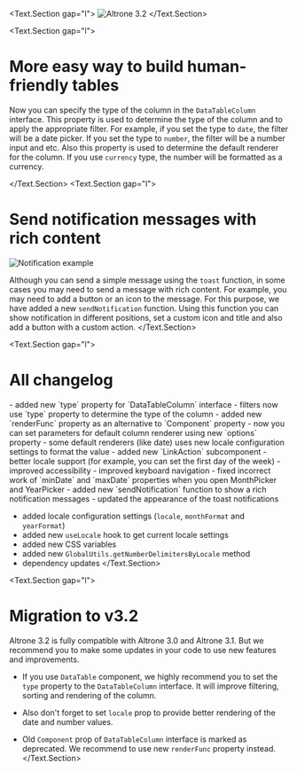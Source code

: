 
<Text.Section gap="l">
  <Image src={Picture32} alt="Altrone 3.2" width={1920} height={972} className={s.ArticleImage} />
</Text.Section>

<Text.Section gap="l">
  # More easy way to build human-friendly tables

  Now you can specify the type of the column in the `DataTableColumn` interface. This property is used to determine the type of the column and to apply the appropriate filter.
  For example, if you set the type to `date`, the filter will be a date picker. If you set the type to `number`, the filter will be a number input and etc.
  Also this property is used to determine the default renderer for the column. If you use `currency` type, the number will be formatted as a currency.

</Text.Section>
<Text.Section gap="l">
  # Send notification messages with rich content

  <div className={s.GifContainer}>
    <Image src={GifNotification} alt="Notification example" width={400} height={245} className={s.Gif} />
  </div>

  Although you can send a simple message using the `toast` function, in some cases you may need to send a message with rich content.
  For example, you may need to add a button or an icon to the message. For this purpose, we have added a new `sendNotification` function.
  Using this function you can show notification in different positions, set a custom icon and title and also add a button with a custom action.
</Text.Section>

<Text.Section gap="l">
  # All changelog

  <ComponentParagraph component="dataTable">
    <Text.Section gap="l">
      - added new `type` property for `DataTableColumn` interface
      - filters now use `type` property to determine the type of the column
      - added new `renderFunc` property as an alternative to `Component` property
      - now you can set parameters for default column renderer using new `options` property
      - some default renderers (like date) uses new locale configuration settings to format the value
    </Text.Section>
  </ComponentParagraph>

  <ComponentParagraph component="navigationList">
    <Text.Section gap="l">
      - added new `LinkAction` subcomponent
    </Text.Section>
  </ComponentParagraph>

  <ComponentParagraph component="datePicker">
    <Text.Section gap="l">
      - better locale support (for example, you can set the first day of the week)
      - improved accessibility
      - improved keyboard navigation
      - fixed incorrect work of `minDate` and `maxDate` properties when you open MonthPicker and YearPicker
    </Text.Section>
  </ComponentParagraph>

  <ComponentParagraph component="toasts">
    <Text.Section gap="l">
      - added new `sendNotification` function to show a rich notification messages
      - updated the appearance of the toast notifications
    </Text.Section>
  </ComponentParagraph>

  - added locale configuration settings (`locale`, `monthFormat` and `yearFormat`)
  - added new `useLocale` hook to get current locale settings
  - added new CSS variables
  - added new `GlobalUtils.getNumberDelimitersByLocale` method
  - dependency updates
</Text.Section>

<Text.Section gap="l">
  # Migration to v3.2

  Altrone 3.2 is fully compatible with Altrone 3.0 and Altrone 3.1. But we recommend you to make some updates in your code
  to use new features and improvements.

  - If you use `DataTable` component, we highly recommend you to set the `type` property to the `DataTableColumn` interface.
  It will improve filtering, sorting and rendering of the column.

  - Also don't forget to set `locale` prop to provide better rendering of the date and number values.

  - Old `Component` prop of `DataTableColumn` interface is marked as deprecated. We recommend to use new `renderFunc` property instead.
</Text.Section>